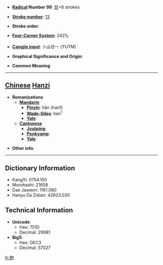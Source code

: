 * '''[[Wiktionary:Chinese radical index| Radical]] Number 99''': [[Wiktionary:Chinese radical index 甘|甘]]+8 strokes

* '''[[Wiktionary:Chinese total strokes index|Stroke number]]''': [[Wiktionary:Chinese total strokes index 13|13]]

* '''Stroke order''': 

* '''[[Wiktionary:Chinese four corner index|Four-Corner System]]''': 2421<sub>7</sub>

* '''[[Wiktionary:Chinese Cangjie index|Cangjie input]]''': 卜山廿一 (YUTM)

* '''Graphical Significance and Origin''': 

* '''Common Meaning'''

----

== [[Chinese]] [[Hanzi]] ==

* '''Romanizations'''
** '''[[Mandarin]]'''
*** '''[[Pinyin]]''': hān (han1)
*** '''[[Wade-Giles]]''': han<sup>1</sup>
*** '''[[Yale]]''': 
** '''[[Cantonese]]'''
*** '''[[Jyutping]]''':
*** '''[[Penkyamp]]''': 
*** '''[[Yale]]''': 

* '''Other info''': 

----

== Dictionary Information ==

* KangXi: 0754.150
* Morohashi: 21658
* Dae Jaweon: 1161.080
* Hanyu Da Zidian: 42823.030

== Technical Information ==

* '''Unicode''':
** Hex: 751D
** Decimal: 29981
* '''Big5''':
** Hex: DEC3
** Decimal: 57027

[[fr:甝]]
